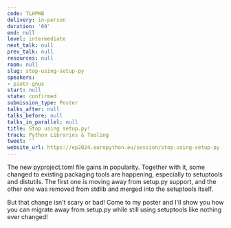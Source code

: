 ```yaml
---
code: TLHPWB
delivery: in-person
duration: '60'
end: null
level: intermediate
next_talk: null
prev_talk: null
resources: null
room: null
slug: stop-using-setup-py
speakers:
- piotr-gnus
start: null
state: confirmed
submission_type: Poster
talks_after: null
talks_before: null
talks_in_parallel: null
title: Stop using setup.py!
track: Python Libraries & Tooling
tweet: ''
website_url: https://ep2024.europython.eu/session/stop-using-setup-py
---
```


The new pyproject.toml file gains in popularity. Together with it, some changed to existing packaging tools are happening, especially to setuptools and distutils. The first one is moving away from setup.py support, and the other one was removed from stdlib and merged into the setuptools itself.

But that change isn't scary or bad! Come to my poster and I'll show you how you can migrate away from setup.py while still using setuptools like nothing ever changed!
